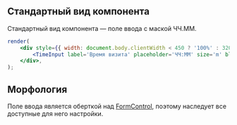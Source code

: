 ## Стандартный вид компонента

Стандартный вид компонента — поле ввода с маской ЧЧ.ММ.

```jsx live
render(
    <div style={{ width: document.body.clientWidth < 450 ? '100%' : 320 }}>
        <TimeInput label='Время визита' placeholder='ЧЧ:ММ' size='m' block={true} />
    </div>,
);
```

## Морфология

Поле ввода является оберткой над [FormControl](?path=/docs/formcontrol--form-control),
поэтому наследует все доступные для него настройки.
